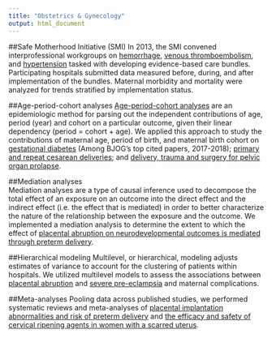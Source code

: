 ```yaml
---
title: "Obstetrics & Gynecology"
output: html_document
---
```

<link rel="stylesheet" href="fonts/academicons.min.css"/>


##Safe Motherhood Initiative (SMI)
In 2013, the SMI convened interprofessional workgroups on [hemorrhage](https://www.thieme-connect.com/products/ejournals/html/10.1055/s-0038-1676976), [venous thromboembolism](https://www.thieme-connect.com/products/ejournals/html/10.1055/s-0038-1668549), and [hypertension](https://www.thieme-connect.com/products/ejournals/html/10.1055/s-0038-1673632) tasked with developing evidence-based care bundles. Participating hospitals submitted data measured before, during, and after implementation of the bundles. Maternal morbidity and mortality were analyzed for trends stratified by implementation status.  

##Age-period-cohort analyses
[Age-period-cohort analyses](https://www.mailman.columbia.edu/research/population-health-methods/age-period-cohort-analysis) are an epidemiologic method for parsing out the independent contributions of age, period (year) and cohort on a particular outcome, given their linear dependency (period = cohort + age). We applied this approach to study the contributions of maternal age, period of birth, and maternal birth cohort on [gestational diabetes](https://obgyn.onlinelibrary.wiley.com/doi/full/10.1111/1471-0528.14236) (Among BJOG's top cited papers, 2017-2018); [primary and repeat cesarean deliveries](https://www.ingentaconnect.com/content/wk/ede/2017/00000028/00000004/art00022); and [delivery, trauma and surgery for pelvic organ prolapse](https://www.sciencedirect.com/science/article/pii/S000293781600315X).  

##Mediation analyses  
Mediation analyses are a type of causal inference used to decompose the total effect of an exposure on an outcome into the direct effect and the indirect effect (i.e. the effect that is mediated) in order to better characterize the nature of the relationship between the exposure and the outcome. We implemented a mediation analysis to determine the extent to which the effect of [placental abruption on neurodevelopmental outcomes is mediated through preterm delivery](https://obgyn.onlinelibrary.wiley.com/doi/full/10.1111/1471-0528.14049).  

##Hierarchical modeling
Multilevel, or hierarchical, modeling adjusts estimates of variance to account for the clustering of patients within hospitals. We utilized multilevel models to assess the associations between [placental abruption](https://www.sciencedirect.com/science/article/pii/S0002937815011205) and [severe pre-eclampsia](https://obgyn.onlinelibrary.wiley.com/doi/full/10.1111/1471-0528.14384) and maternal complications.  

##Meta-analyses
Pooling data across published studies, we performed systematic reviews and meta-analyses of [placental implantation abnormalities and risk of preterm delivery](https://www.sciencedirect.com/science/article/pii/S0002937815005359) and [ the efficacy and safety of cervical ripening agents in women with a scarred uterus](https://www.sciencedirect.com/science/article/pii/S0002937816005299).  
